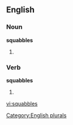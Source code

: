 
==English==

===Noun===
'''squabbles'''

# {{plural of |[[squabble]]}}

===Verb===
'''squabbles'''

# {{third-person singular of|[[squabble]]}}

[[Category:English plurals]]

[[vi:squabbles]]